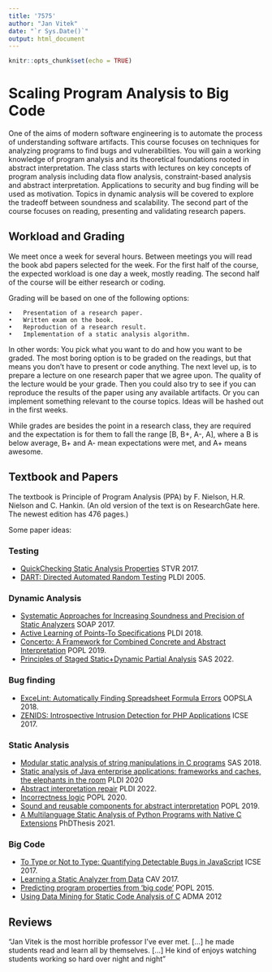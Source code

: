 ```yaml
---
title: '7575'
author: "Jan Vitek"
date: "`r Sys.Date()`"
output: html_document
---
```


```r
knitr::opts_chunk$set(echo = TRUE)
```

# Scaling Program Analysis to Big Code

One of the aims of modern software engineering is to automate the process of understanding software artifacts. This course focuses on techniques for analyzing programs to find bugs and vulnerabilities. You will gain a working knowledge of program analysis and its theoretical foundations rooted in abstract interpretation. The class starts with lectures on key concepts of program analysis including data flow analysis, constraint-based analysis and abstract interpretation. Applications to security and bug finding will be used as motivation. Topics in dynamic analysis will be covered to explore the tradeoff between soundness and scalability. The second part of the course focuses on reading, presenting and validating research papers.

## Workload and Grading

We meet once a week for several hours. Between meetings you will read the book abd papers selected for the week. For the first half of the course, the expected workload is one day a week, mostly reading.  The second half of the course will be either research or coding.

Grading will be based on one of the following options:

	•	Presentation of a research paper.
	•	Written exam on the book.
	•	Reproduction of a research result.
	•	Implementation of a static analysis algorithm.

In other words: You pick what you want to do and how you want to be graded. The most boring option is to be graded on the readings, but that means you don't have to present or code anything. The next level up, is to prepare a lecture on one research paper that we agree upon. The quality of the lecture would be your grade. Then you could also try to see if you can reproduce the results of the paper using any available artifacts. Or you can implement something relevant to the course topics. Ideas will be hashed out in the first weeks.

While grades are besides the point in a research class, they are required and the expectation is for them to fall the range [B, B+, A-, A], where a B is below average, B+ and A- mean expectations were met, and A+ means awesome.

## Textbook and Papers

The textbook is Principle of Program Analysis (PPA) by F. Nielson, H.R. Nielson and C. Hankin. (An old version of the text is on ResearchGate here. The newest edition has 476 pages.)

Some paper ideas:

### Testing

  * [QuickChecking Static Analysis Properties](pubs/quickcheck-15.pdf) STVR 2017. 
  * [DART: Directed Automated Random Testing](pubs/concolic.pdf) PLDI 2005.
  
### Dynamic Analysis

  * [Systematic Approaches for Increasing Soundness and Precision of Static Analyzers](pubs/inc-sound-17.pdf) SOAP 2017.
  * [Active Learning of Points-To Specifications](pubs/atlas.pdf) PLDI 2018. 
  * [Concerto: A Framework for Combined Concrete and Abstract Interpretation](pubs/concerto.pdf) POPL 2019.
  * [Principles of Staged Static+Dynamic Partial Analysis](pubs/sas.pdf) SAS 2022.

### Bug finding
 
  * [ExceLint: Automatically Finding Spreadsheet Formula Errors](pubs/exel.pdf) OOPSLA 2018. 
  * [ZENIDS: Introspective Intrusion Detection for PHP Applications](pubs/zenids.pdf) ICSE 2017.

### Static Analysis

  * [Modular static analysis of string manipulations in C programs](pubs/modular.pdf) SAS 2018.  
  * [Static analysis of Java enterprise applications: frameworks and caches, the elephants in the room](pubs/elephant.pdf) PLDI 2020
  * [Abstract interpretation repair](pubs/repair.pdf) PLDI 2022.
  * [Incorrectness logic](pubs/incorrect.pdf) POPL 2020.
  * [Sound and reusable components for abstract interpretation](pubs/components.pdf) POPL 2019.
  * [A Multilanguage Static Analysis of Python Programs with Native C Extensions](pubs/monat.pdf) PhDThesis 2021.

### Big Code

 * [To Type or Not to Type: Quantifying Detectable Bugs in JavaScript](pubs/no-type.pdf) ICSE 2017. 
 * [Learning a Static Analyzer from Data](pubs/learn-static.pdf) CAV 2017.
 * [Predicting program properties from 'big code'](pubs/fatcode.pdf) POPL 2015.
 * [Using Data Mining for Static Code Analysis of C](pubs/learn-static.pdf)  ADMA 2012


 
## Reviews

“Jan Vitek is the most horrible professor I’ve ever met. […] he made students read and learn all by themselves. […] He kind of enjoys watching students working so hard over night and night”